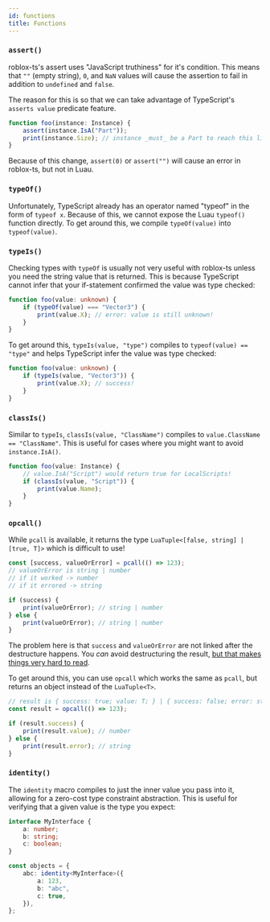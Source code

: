 ```yaml
---
id: functions
title: Functions
---
```


### `assert()`
roblox-ts's assert uses "JavaScript truthiness" for it's condition. This means that `""` (empty string), `0`, and `NaN` values will cause the assertion to fail in addition to `undefined` and `false`.

The reason for this is so that we can take advantage of TypeScript's `asserts value` predicate feature.
```ts
function foo(instance: Instance) {
	assert(instance.IsA("Part"));
	print(instance.Size); // instance _must_ be a Part to reach this line
}
```

Because of this change, `assert(0)` or `assert("")` will cause an error in roblox-ts, but not in Luau.

### `typeOf()`
Unfortunately, TypeScript already has an operator named "typeof" in the form of `typeof x`. Because of this, we cannot expose the Luau `typeof()` function directly. To get around this, we compile `typeOf(value)` into `typeof(value)`.

### `typeIs()`
Checking types with `typeOf` is usually not very useful with roblox-ts unless you need the string value that is returned. This is because TypeScript cannot infer that your if-statement confirmed the value was type checked:

```ts
function foo(value: unknown) {
    if (typeOf(value) === "Vector3") {
        print(value.X); // error: value is still unknown!
    }
}
```

To get around this, `typeIs(value, "type")` compiles to `typeof(value) == "type"` and helps TypeScript infer the value was type checked:

```ts
function foo(value: unknown) {
    if (typeIs(value, "Vector3")) {
        print(value.X); // success!
    }
}
```

### `classIs()`
Similar to `typeIs`, `classIs(value, "ClassName")` compiles to `value.ClassName == "ClassName"`. This is useful for cases where you might want to avoid `instance.IsA()`.

```ts
function foo(value: Instance) {
    // value.IsA("Script") would return true for LocalScripts!
    if (classIs(value, "Script")) {
        print(value.Name);
    }
}
```

### `opcall()`
While `pcall` is available, it returns the type `LuaTuple<[false, string] | [true, T]>` which is difficult to use!

```ts
const [success, valueOrError] = pcall(() => 123);
// valueOrError is string | number
// if it worked -> number
// if it errored -> string

if (success) {
    print(valueOrError); // string | number
} else {
    print(valueOrError); // string | number
}
```

The problem here is that `success` and `valueOrError` are not linked after the destructure happens. You _can_ avoid destructuring the result, [but that makes things very hard to read](https://roblox-ts.com/playground/#code/MYewdgzgLgBATgUwgVwDawLwwA7AIaqoAURAlDBgHwwCMATAMykDcAUKwJYBmMRiK6ANoAGALrkA3qxgyYoSLABuBZAgrwkaKIJqi2snHA5goRZalUsYAemswwyALYAjBHFYBfGAlQQ1Ug3loGHNVdX4tHT1pWWwjEzMVBCtbGGh4gHNPIA).

To get around this, you can use `opcall` which works the same as `pcall`, but returns an object instead of the `LuaTuple<T>`.

```ts
// result is { success: true; value: T; } | { success: false; error: string; }
const result = opcall(() => 123);

if (result.success) {
    print(result.value); // number
} else {
    print(result.error); // string
}
```

### `identity()`

The `identity` macro compiles to just the inner value you pass into it, allowing for a zero-cost type constraint abstraction. This is useful for verifying that a given value is the type you expect:

```ts
interface MyInterface {
	a: number;
	b: string;
	c: boolean;
}

const objects = {
	abc: identity<MyInterface>({
		a: 123,
		b: "abc",
		c: true,
	}),
};
```
